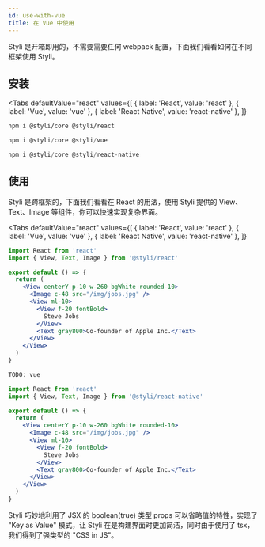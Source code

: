 ```yaml
---
id: use-with-vue
title: 在 Vue 中使用
---
```



Styli 是开箱即用的，不需要需要任何 webpack 配置，下面我们看看如何在不同框架使用 Styli。

## 安装

<Tabs
  defaultValue="react"
  values={[
    { label: 'React', value: 'react' },
    { label: 'Vue', value: 'vue' },
    { label: 'React Native', value: 'react-native' },
  ]}
>
  <TabItem value="react">


```bash
npm i @styli/core @styli/react
```

  </TabItem>
  <TabItem value="vue">


```js
npm i @styli/core @styli/vue
```

  </TabItem>


  <TabItem value="react-native">


```js
npm i @styli/core @styli/react-native
```

  </TabItem>
</Tabs>


## 使用

Styli 是跨框架的，下面我们看看在 React 的用法，使用 Styli 提供的 View、Text、Image 等组件，你可以快速实现复杂界面。

<GettingStarted />

<Tabs
  defaultValue="react"
  values={[
    { label: 'React', value: 'react' },
    { label: 'Vue', value: 'vue' },
    { label: 'React Native', value: 'react-native' },
  ]}
>
  <TabItem value="react">


```jsx
import React from 'react'
import { View, Text, Image } from '@styli/react'

export default () => {
  return (
    <View centerY p-10 w-260 bgWhite rounded-10>
      <Image c-48 src="/img/jobs.jpg" />
      <View ml-10>
        <View f-20 fontBold>
          Steve Jobs
        </View>
        <Text gray800>Co-founder of Apple Inc.</Text>
      </View>
    </View>
  )
}
```

  </TabItem>
  <TabItem value="vue">


```js
TODO: vue
```

  </TabItem>


  <TabItem value="react-native">


```jsx
import React from 'react'
import { View, Text, Image } from '@styli/react-native'

export default () => {
  return (
    <View centerY p-10 w-260 bgWhite rounded-10>
      <Image c-48 src="/img/jobs.jpg" />
      <View ml-10>
        <View f-20 fontBold>
          Steve Jobs
        </View>
        <Text gray800>Co-founder of Apple Inc.</Text>
      </View>
    </View>
  )
}
```

  </TabItem>
</Tabs>


Styli 巧妙地利用了 JSX 的 boolean(true) 类型 props 可以省略值的特性，实现了 "Key as Value" 模式，让 Styli 在是构建界面时更加简洁，同时由于使用了 tsx，我们得到了强类型的 "CSS in JS"。
